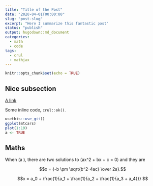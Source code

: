 ```yaml
---
title: "Title of the Post"
date: "2020-04-01T00:00:00"
slug: "post-slug"
excerpt: "Here I summarize this fantastic post"
status: "publish"
output: hugodown::md_document
categories:
  - math
  - code
tags:
  - crul
  - mathjax
---
```


```r
knitr::opts_chunk$set(echo = TRUE)
```

## Nice subsection

[A link](https://masalmon.eu)

Some inline code, `crul::ok()`.

```r
usethis::use_git()
ggplot(mtcars)
plot(1:19)
a <- TRUE
```

## Maths

When \(a \ne 0\), there are two solutions to \(ax^2 + bx + c = 0\) and they are

$$x = {-b \pm \sqrt{b^2-4ac} \over 2a}.$$

$$x = a_0 + \frac{1}{a_1 + \frac{1}{a_2 + \frac{1}{a_3 + a_4}}} $$

